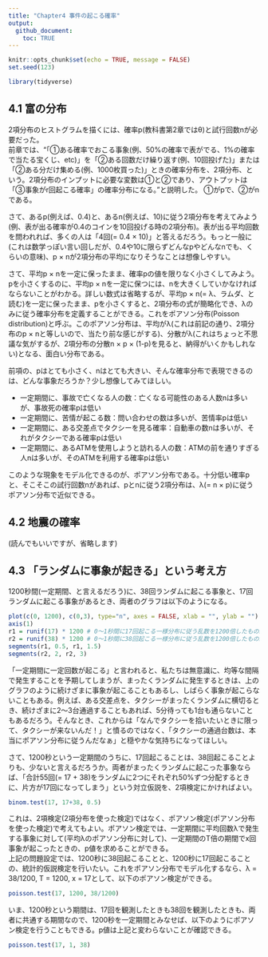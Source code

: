 ---
title: "Chapter4 事件の起こる確率"
output: 
  github_document:
    toc: TRUE
---

```{r setup, include=FALSE}
knitr::opts_chunk$set(echo = TRUE, message = FALSE)
set.seed(123)
```

```{r , include=FALSE}
library(tidyverse)
```

## 4.1 富の分布

2項分布のヒストグラムを描くには、確率p(教科書第2章ではθ)と試行回数nが必要だった。  
前章では、"「①ある確率でおこる事象(例、50%の確率で表がでる、1%の確率で当たる宝くじ、etc)」を「②ある回数だけ繰り返す(例、10回投げた)」または「②ある分だけ集める(例、1000枚買った)」ときの確率分布を、2項分布、という。2項分布のインプットに必要な変数は①と②であり、アウトプットは「③事象がr回起こる確率」の確率分布になる。 "と説明した。
①がpで、②がnである。

さて、あるp(例えば、0.4)と、あるn(例えば、10)に従う2項分布を考えてみよう(例、表が出る確率が0.4のコインを10回投げる時の2項分布)。表が出る平均回数を問われれば、多くの人は「4回(= 0.4 × 10)」と答えるだろう。もっと一般に(これは数学っぽい言い回しだが、0.4や10に限らずどんなpやどんなnでも、くらいの意味)、p × nが2項分布の平均になりそうなことは想像しやすい。

さて、平均p × nを一定に保ったまま、確率pの値を限りなく小さくしてみよう。pを小さくするのに、平均p × nを一定に保つには、nを大きくしていかなければならないことがわかる。詳しい数式は省略するが、平均p × n(= λ、ラムダ、と読む)を一定に保ったまま、pを小さくすると、2項分布の式が簡略化でき、λのみに従う確率分布を定義することができる。これをポアソン分布(Poisson distribution)と呼ぶ。このポアソン分布は、平均がλ(これは前記の通り、2項分布のp × nと等しいので、当たり前な感じがする)、分散がλ(これはちょっと不思議な気がするが、2項分布の分散n × p × (1-p)を見ると、納得がいくかもしれない)となる、面白い分布である。

前項の、pはとても小さく、nはとても大きい、そんな確率分布で表現できるのは、どんな事象だろうか？少し想像してみてほしい。

- 一定期間に、事故で亡くなる人の数：亡くなる可能性のある人数nは多いが、事故死の確率pは低い
- 一定期間に、苦情が起こる数：問い合わせの数は多いが、苦情率pは低い
- 一定期間に、ある交差点でタクシーを見る確率：自動車の数nは多いが、それがタクシーである確率pは低い
- 一定期間に、あるATMを使用しようと訪れる人の数：ATMの前を通りすぎる人nは多いが、そのATMを利用する確率pは低い

このような現象をモデル化できるのが、ポアソン分布である。十分低い確率pと、そこそこの試行回数nがあれば、pとnに従う2項分布は、λ(= n × p)に従うポアソン分布で近似できる。

## 4.2 地震の確率
(読んでもいいですが、省略します)

## 4.3 「ランダムに事象が起きる」という考え方

1200秒間(一定期間、と言えるだろう)に、38回ランダムに起こる事象と、17回ランダムに起こる事象があるとき、両者のグラフは以下のようになる。

```{r}
plot(c(0, 1200), c(0,3), type="n", axes = FALSE, xlab = "", ylab = "")
axis(1)
r1 = runif(17) * 1200 # 0～1秒間に17回起こる一様分布に従う乱数を1200倍したもの。 runif(17, min = 0, max = 1200)と意味は一緒
r2 = runif(38) * 1200 # 0～1秒間に38回起こる一様分布に従う乱数を1200倍したもの。 runif(38, min = 0, max = 1200)と意味は一緒
segments(r1, 0.5, r1, 1.5)
segments(r2, 2, r2, 3)
```

「一定期間に一定回数が起こる」と言われると、私たちは無意識に、均等な間隔で発生することを予期してしまうが、まったくランダムに発生するときは、上のグラフのように続けざまに事象が起こることもあるし、しばらく事象が起こらないこともある。例えば、ある交差点を、タクシーがまったくランダムに横切るとき、続けざまに2～3台通過することもあれば、5分待っても1台も通らないこともあるだろう。そんなとき、これからは「なんでタクシーを拾いたいときに限って、タクシーが来ないんだ！」と憤るのではなく、「タクシーの通過台数は、本当にポアソン分布に従うんだなぁ」と穏やかな気持ちになってほしい。

さて、1200秒という一定期間のうちに、17回起こることは、38回起こることよりも、少ないと言えるだろうか。両者がまったくランダムに起こった事象ならば、「合計55回(= 17 + 38)をランダムに2つにそれぞれ50%ずつ分配するときに、片方が17回になってしまう」という対立仮説を、2項検定にかければよい。

```{r}
binom.test(17, 17+38, 0.5)
```

これは、2項検定(2項分布を使った検定)ではなく、ポアソン検定(ポアソン分布を使った検定)で考えてもよい。ポアソン検定では、一定期間に平均回数λで発生する事象に対して(平均λのポアソン分布に対して)、一定期間のT倍の期間でx回事象が起こったときの、p値を求めることができる。  
上記の問題設定では、1200秒に38回起こることと、1200秒に17回起こることの、統計的仮説検定を行いたい。これをポアソン分布でモデル化するなら、λ = 38/1200, T = 1200, x = 17として、以下のポアソン検定ができる。

```{r}
poisson.test(17, 1200, 38/1200)
```

いま、1200秒という期間は、17回を観測したときも38回を観測したときも、両者に共通する期間なので、1200秒を一定期間とみなせば、以下のようにポアソン検定を行うこともできる。p値は上記と変わらないことが確認できる。

```{r}
poisson.test(17, 1, 38)
```


